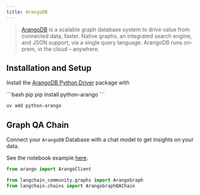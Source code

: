 ```yaml
---
title: ArangoDB
---
```


>[ArangoDB](https://github.com/arangodb/arangodb) is a scalable graph database system to
> drive value from connected data, faster. Native graphs, an integrated search engine, and JSON support, via a single query language. ArangoDB runs on-prem, in the cloud – anywhere.

## Installation and Setup

Install the [ArangoDB Python Driver](https://github.com/ArangoDB-Community/python-arango) package with

<CodeGroup>
```bash pip
pip install python-arango
```

```bash uv
uv add python-arango
```
</CodeGroup>

## Graph QA Chain

Connect your `ArangoDB` Database with a chat model to get insights on your data.

See the notebook example [here](/oss/integrations/graphs/arangodb).

```python
from arango import ArangoClient

from langchain_community.graphs import ArangoGraph
from langchain.chains import ArangoGraphQAChain
```
